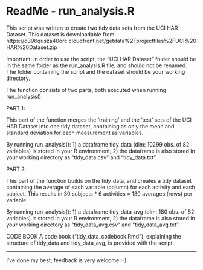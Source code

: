 ReadMe - run_analysis.R
========================================================

This script was written to create two tidy data sets from the UCI HAR Dataset.
This dataset is downloadable from:
https://d396qusza40orc.cloudfront.net/getdata%2Fprojectfiles%2FUCI%20HAR%20Dataset.zip

Important: in order to use the script, the "UCI HAR Dataset" folder should be in the 
same folder as the run_analysis.R file, and should not be renamed. The folder containing 
the script and the dataset should be your working directory.

The function consists of two parts, both executed when running run_analysis().

PART 1:

This part of the function merges the 'training' and the 'test' sets of the 
UCI HAR Dataset into one tidy dataset, containing as only the mean and standard deviation 
for each measurement as variables.

By running run_analysis():
1) a dataframe tidy_data (dim: 10299 obs. of 82 variables) is stored in your R environment,
2) the dataframe is also stored in your working directory as "tidy_data.csv" and "tidy_data.txt".

PART 2:

This part of the function builds on the tidy_data, and creates a tidy dataset containing 
the average of each variable (column) for each activity and each subject.
This results in 30 subjects * 6 activities = 180 averages (rows) per variable.

By running run_analysis():
1) a dataframe tidy_data_avg (dim: 180 obs. of 82 variables) is stored in your R environment,
2) the dataframe is also stored in your working directory as "tidy_data_avg.csv" and "tidy_data_avg.txt".


CODE BOOK
A code book ("tidy_data_codebook.Rmd"), explaining the structure of tidy_data and tidy_data_avg, 
is provided with the script.

----

I've done my best; feedback is very welcome :-)
